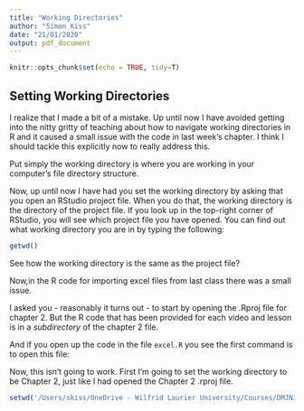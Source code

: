 ```yaml
---
title: "Working Directories"
author: "Simon Kiss"
date: "21/01/2020"
output: pdf_document
---
```


```r
knitr::opts_chunk$set(echo = TRUE, tidy=T)
```

## Setting Working Directories
I realize that I made a bit of a mistake. Up until now I have avoided getting into the nitty gritty of teaching about how to navigate working directories in R and it caused a small issue with the code in last week's chapter. I think I should tackle this explicitly now to really address this. 

Put simply the working directory is where you are working in your computer's file directory structure. 

Now, up until now I have had you set the working directory by asking that you open an RStudio project file. When you do that, the working directory is the directory of the project file. If you look up in the top-right corner of RStudio, you will see which project file you have opened. 
You can find out what working directory you are in by typing the following:
```r
getwd()
```

See how the working directory is the same as the project file?

Now,in the R code for importing excel files from last class there was a small issue. 

I asked you - reasonably it turns out - to start by opening the .Rproj file for chapter 2. But the R code that has been provided for each video and lesson is in a *subdirectory* of the chapter 2 file. 

And if you open up the code in the file `excel.R` you see the first command is to open this file: 

Now, this isn't going to work.  First I'm going to set the working directory to be Chapter 2, just like I had opened the Chapter 2 .rproj file. 

```r
setwd('/Users/skiss/OneDrive - Wilfrid Laurier University/Courses/DMJN328/learnr_journalism/learn-chapter-2-master')
```


